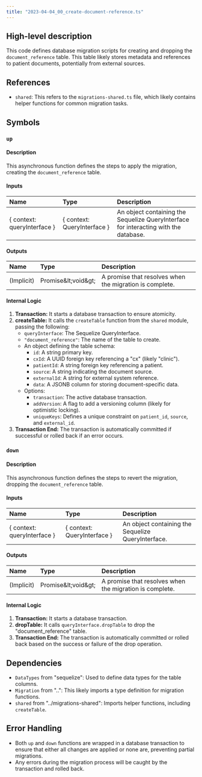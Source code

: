 ```yaml
---
title: "2023-04-04_00_create-document-reference.ts"
---
```


## High-level description
This code defines database migration scripts for creating and dropping the `document_reference` table. This table likely stores metadata and references to patient documents, potentially from external sources.

## References
- `shared`: This refers to the `migrations-shared.ts` file, which likely contains helper functions for common migration tasks.

## Symbols

### `up`
#### Description
This asynchronous function defines the steps to apply the migration, creating the `document_reference` table.

#### Inputs
| Name | Type | Description |
|:-----|:-----|:------------|
| { context: queryInterface } | { context: QueryInterface } | An object containing the Sequelize QueryInterface for interacting with the database. |

#### Outputs
| Name | Type | Description |
|:-----|:-----|:------------|
| (Implicit) | Promise\&lt;void\&gt; | A promise that resolves when the migration is complete. |

#### Internal Logic
1. **Transaction:** It starts a database transaction to ensure atomicity.
2. **createTable:** It calls the `createTable` function from the `shared` module, passing the following:
    - `queryInterface`: The Sequelize QueryInterface.
    - `"document_reference"`: The name of the table to create.
    - An object defining the table schema:
        - `id`: A string primary key.
        - `cxId`: A UUID foreign key referencing a "cx" (likely "clinic").
        - `patientId`: A string foreign key referencing a patient.
        - `source`: A string indicating the document source.
        - `externalId`: A string for external system reference.
        - `data`: A JSONB column for storing document-specific data.
    - Options:
        - `transaction`: The active database transaction.
        - `addVersion`: A flag to add a versioning column (likely for optimistic locking).
        - `uniqueKeys`: Defines a unique constraint on `patient_id`, `source`, and `external_id`.
3. **Transaction End:** The transaction is automatically committed if successful or rolled back if an error occurs.

### `down`
#### Description
This asynchronous function defines the steps to revert the migration, dropping the `document_reference` table.

#### Inputs
| Name | Type | Description |
|:-----|:-----|:------------|
| { context: queryInterface } | { context: QueryInterface } | An object containing the Sequelize QueryInterface. |

#### Outputs
| Name | Type | Description |
|:-----|:-----|:------------|
| (Implicit) | Promise\&lt;void\&gt; | A promise that resolves when the migration is complete. |

#### Internal Logic
1. **Transaction:** It starts a database transaction.
2. **dropTable:** It calls `queryInterface.dropTable` to drop the "document_reference" table.
3. **Transaction End:** The transaction is automatically committed or rolled back based on the success or failure of the drop operation.

## Dependencies
- `DataTypes` from "sequelize": Used to define data types for the table columns.
- `Migration` from "..": This likely imports a type definition for migration functions.
- `shared` from "../migrations-shared": Imports helper functions, including `createTable`.

## Error Handling
- Both `up` and `down` functions are wrapped in a database transaction to ensure that either all changes are applied or none are, preventing partial migrations.
- Any errors during the migration process will be caught by the transaction and rolled back.
